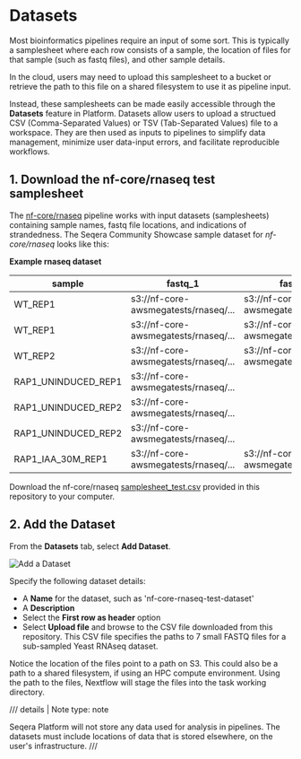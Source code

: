 # Datasets

Most bioinformatics pipelines require an input of some sort. This is typically a samplesheet where each row consists of a sample, the location of files for that sample (such as fastq files), and other sample details.

In the cloud, users may need to upload this samplesheet to a bucket or retrieve the path to this file on a shared filesystem to use it as pipeline input.

Instead, these samplesheets can be made easily accessible through the **Datasets** feature in Platform. Datasets allow users to upload a structued CSV (Comma-Separated Values) or TSV (Tab-Separated Values) file to a workspace. They are then used as inputs to pipelines to simplify data management, minimize user data-input errors, and facilitate reproducible workflows.

## 1. Download the nf-core/rnaseq test samplesheet

The [nf-core/rnaseq](https://github.com/nf-core/rnaseq) pipeline works with input datasets (samplesheets) containing sample names, fastq file locations, and indications of strandedness. The Seqera Community Showcase sample dataset for _nf-core/rnaseq_ looks like this:

**Example rnaseq dataset**

<center>

| sample              | fastq_1                              | fastq_2                              | strandedness |
| ------------------- | ------------------------------------ | ------------------------------------ | ------------ |
| WT_REP1             | s3://nf-core-awsmegatests/rnaseq/... | s3://nf-core-awsmegatests/rnaseq/... | reverse      |
| WT_REP1             | s3://nf-core-awsmegatests/rnaseq/... | s3://nf-core-awsmegatests/rnaseq/... | reverse      |
| WT_REP2             | s3://nf-core-awsmegatests/rnaseq/... | s3://nf-core-awsmegatests/rnaseq/... | reverse      |
| RAP1_UNINDUCED_REP1 | s3://nf-core-awsmegatests/rnaseq/... |                                      | reverse      |
| RAP1_UNINDUCED_REP2 | s3://nf-core-awsmegatests/rnaseq/... |                                      | reverse      |
| RAP1_UNINDUCED_REP2 | s3://nf-core-awsmegatests/rnaseq/... |                                      | reverse      |
| RAP1_IAA_30M_REP1   | s3://nf-core-awsmegatests/rnaseq/... | s3://nf-core-awsmegatests/rnaseq/... | reverse      |

</center>

Download the nf-core/rnaseq [samplesheet_test.csv](samplesheet_test.csv) provided in this repository to your computer.

## 2. Add the Dataset

From the **Datasets** tab, select **Add Dataset**.

![Add a Dataset](assets/sp-cloud-add-a-dataset.gif)

Specify the following dataset details:

- A **Name** for the dataset, such as 'nf-core-rnaseq-test-dataset'
- A **Description**
- Select the **First row as header** option
- Select **Upload file** and browse to the CSV file downloaded from this repository. This CSV file specifies the paths to 7 small FASTQ files for a sub-sampled Yeast RNAseq dataset.

Notice the location of the files point to a path on S3. This could also be a path to a shared filesystem, if using an HPC compute environment. Using the path to the files, Nextflow will stage the files into the task working directory. 



/// details | Note
        type: note   

Seqera Platform will not store any data used for analysis in pipelines. The datasets must include locations of data that is stored elsewhere, on the user's infrastructure.
///